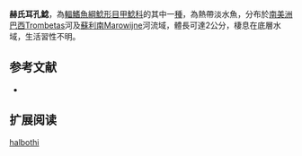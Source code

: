 {{Speciesbox
| name = 赫氏耳孔鯰
| image = 
| image_width = 250px
| image_caption = 
| status = NE
| status_system = IUCN3.1
| genus = Parotocinclus
| species = halbothi
| authority = [[Lehmann_A.,_Lazzarotto_&_Reis|Lehmann A., Lazzarotto & Reis]], 2014
| synonyms = 
}}

'''赫氏耳孔鯰'''，為[[輻鰭魚綱|輻鰭魚綱]][[鯰形目|鯰形目]][[甲鯰科|甲鯰科]]的其中一[[種|種]]，為熱帶淡水魚，分布於[[南美洲|南美洲]][[巴西|巴西]]Trombetas河及[[蘇利南|蘇利南]]Marowijne河流域，體長可達2公分，棲息在底層水域，生活習性不明。

==参考文献==
*{{FishBase_species|genus=Parotocinclus|species=halbothi |year=2014|month=12}}

== 扩展阅读 ==
{{refbegin}}
{{wikispecies-inline|Parotocinclus halbothi |赫氏耳孔鯰}}
{{refend}}
{{Taxonbar|from=Q18636246}}

[[Category:耳孔鯰屬|halbothi]]